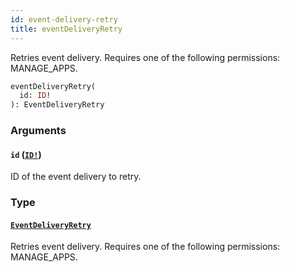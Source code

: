 ```yaml
---
id: event-delivery-retry
title: eventDeliveryRetry
---
```


Retries event delivery. Requires one of the following permissions: MANAGE_APPS.

```graphql
eventDeliveryRetry(
  id: ID!
): EventDeliveryRetry

```

### Arguments

#### `id` ([`ID!`](../../../developer/api-reference/scalars/id))

ID of the event delivery to retry.

### Type

#### [`EventDeliveryRetry`](../../../developer/api-reference/objects/event-delivery-retry)

Retries event delivery. Requires one of the following permissions: MANAGE_APPS.
